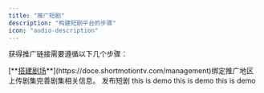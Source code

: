 ```yaml
---
title: "推广短剧"
description: "构建短剧平台的步骤"
icon: "audio-description"
---
```


获得推广链接需要遵循以下几个步骤：

<Steps>
  <Step title="创建剧场">
    [**<u>搭建剧场</u>**](https://doce.shortmotiontv.com/management)绑定推广地区
  </Step>
  <Step title="上传短剧">
    上传剧集完善剧集相关信息。
  </Step>
  <Step title="发布短剧">
    发布短剧
  </Step>
  <Step title="创建推广链接">
    this is demo
  </Step>
  <Step title="设置剧集单价">
    this is demo
  </Step>
  <Step title="推广链接充值面板">
    this is demo
  </Step>
</Steps>